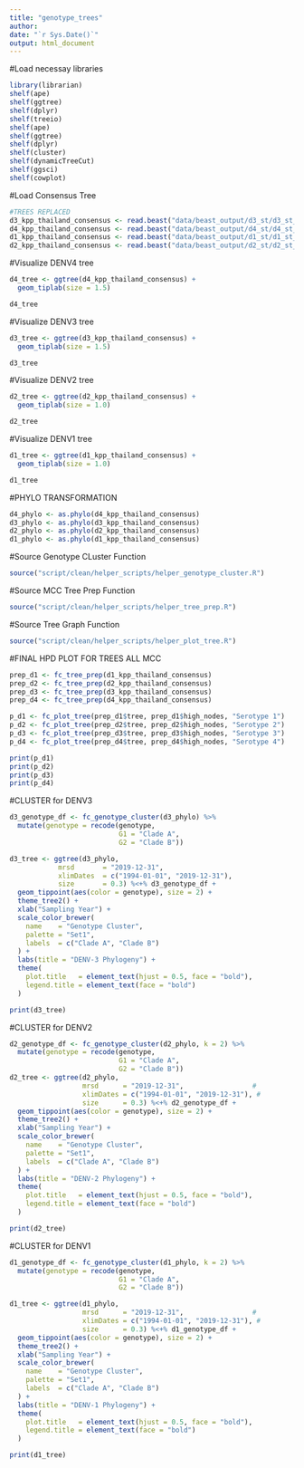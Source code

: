 ```yaml
---
title: "genotype_trees"
author: 
date: "`r Sys.Date()`"
output: html_document
---
```


#Load necessay libraries 
```r
library(librarian)
shelf(ape)
shelf(ggtree)
shelf(dplyr)
shelf(treeio)
shelf(ape)
shelf(ggtree)
shelf(dplyr)
shelf(cluster)
shelf(dynamicTreeCut)
shelf(ggsci)      
shelf(cowplot)    
```

#Load Consensus Tree
```r
#TREES REPLACED
d3_kpp_thailand_consensus <- read.beast("data/beast_output/d3_st/d3_st_final.tree")
d4_kpp_thailand_consensus <- read.beast("data/beast_output/d4_st/d4_st_final.tree")
d1_kpp_thailand_consensus <- read.beast("data/beast_output/d1_st/d1_st_final.tree")
d2_kpp_thailand_consensus <- read.beast("data/beast_output/d2_st/d2_st_final.tree")
```

#Visualize DENV4 tree
```r
d4_tree <- ggtree(d4_kpp_thailand_consensus) +
  geom_tiplab(size = 1.5)

d4_tree
```

#Visualize DENV3 tree
```r
d3_tree <- ggtree(d3_kpp_thailand_consensus) +
  geom_tiplab(size = 1.5)

d3_tree
```

#Visualize DENV2 tree
```r
d2_tree <- ggtree(d2_kpp_thailand_consensus) +
  geom_tiplab(size = 1.0)

d2_tree
```

#Visualize DENV1 tree
```r
d1_tree <- ggtree(d1_kpp_thailand_consensus) +
  geom_tiplab(size = 1.0)

d1_tree
```

#PHYLO TRANSFORMATION
```r
d4_phylo <- as.phylo(d4_kpp_thailand_consensus)
d3_phylo <- as.phylo(d3_kpp_thailand_consensus)
d2_phylo <- as.phylo(d2_kpp_thailand_consensus)
d1_phylo <- as.phylo(d1_kpp_thailand_consensus)
```

#Source Genotype CLuster Function
```r
source("script/clean/helper_scripts/helper_genotype_cluster.R")
```

#Source MCC Tree Prep Function 
```r
source("script/clean/helper_scripts/helper_tree_prep.R")
```

#Source Tree Graph Function
```r
source("script/clean/helper_scripts/helper_plot_tree.R")
```

#FINAL HPD PLOT FOR TREES ALL MCC 
```r
prep_d1 <- fc_tree_prep(d1_kpp_thailand_consensus)
prep_d2 <- fc_tree_prep(d2_kpp_thailand_consensus)
prep_d3 <- fc_tree_prep(d3_kpp_thailand_consensus)
prep_d4 <- fc_tree_prep(d4_kpp_thailand_consensus)

p_d1 <- fc_plot_tree(prep_d1$tree, prep_d1$high_nodes, "Serotype 1")
p_d2 <- fc_plot_tree(prep_d2$tree, prep_d2$high_nodes, "Serotype 2")
p_d3 <- fc_plot_tree(prep_d3$tree, prep_d3$high_nodes, "Serotype 3")
p_d4 <- fc_plot_tree(prep_d4$tree, prep_d4$high_nodes, "Serotype 4")

print(p_d1)
print(p_d2)
print(p_d3)
print(p_d4)
```

##############################

#CLUSTER for DENV3
```r
d3_genotype_df <- fc_genotype_cluster(d3_phylo) %>%
  mutate(genotype = recode(genotype,
                           G1 = "Clade A",
                           G2 = "Clade B"))

d3_tree <- ggtree(d3_phylo,
            mrsd       = "2019-12-31",                
            xlimDates  = c("1994-01-01", "2019-12-31"), 
            size       = 0.3) %<+% d3_genotype_df +
  geom_tippoint(aes(color = genotype), size = 2) +
  theme_tree2() +
  xlab("Sampling Year") +                     
  scale_color_brewer(
    name    = "Genotype Cluster",
    palette = "Set1",
    labels  = c("Clade A", "Clade B")
  ) +
  labs(title = "DENV-3 Phylogeny") +
  theme(
    plot.title   = element_text(hjust = 0.5, face = "bold"),
    legend.title = element_text(face = "bold")
  )

print(d3_tree)
```

#CLUSTER for DENV2
```r
d2_genotype_df <- fc_genotype_cluster(d2_phylo, k = 2) %>%
  mutate(genotype = recode(genotype,
                           G1 = "Clade A",
                           G2 = "Clade B"))
d2_tree <- ggtree(d2_phylo,
                  mrsd      = "2019-12-31",                 # 
                  xlimDates = c("1994-01-01", "2019-12-31"), # 
                  size      = 0.3) %<+% d2_genotype_df +
  geom_tippoint(aes(color = genotype), size = 2) +
  theme_tree2() +
  xlab("Sampling Year") +                       
  scale_color_brewer(
    name    = "Genotype Cluster",
    palette = "Set1",
    labels  = c("Clade A", "Clade B")
  ) +
  labs(title = "DENV-2 Phylogeny") +
  theme(
    plot.title   = element_text(hjust = 0.5, face = "bold"),
    legend.title = element_text(face = "bold")
  )

print(d2_tree)

```

#CLUSTER for DENV1
```r
d1_genotype_df <- fc_genotype_cluster(d1_phylo, k = 2) %>%
  mutate(genotype = recode(genotype,
                           G1 = "Clade A",
                           G2 = "Clade B"))

d1_tree <- ggtree(d1_phylo,
                  mrsd      = "2019-12-31",                 # 
                  xlimDates = c("1994-01-01", "2019-12-31"), # 
                  size      = 0.3) %<+% d1_genotype_df +
  geom_tippoint(aes(color = genotype), size = 2) +
  theme_tree2() +
  xlab("Sampling Year") +                 
  scale_color_brewer(
    name    = "Genotype Cluster",
    palette = "Set1",
    labels  = c("Clade A", "Clade B")
  ) +
  labs(title = "DENV-1 Phylogeny") +
  theme(
    plot.title   = element_text(hjust = 0.5, face = "bold"),
    legend.title = element_text(face = "bold")
  )

print(d1_tree)
```
